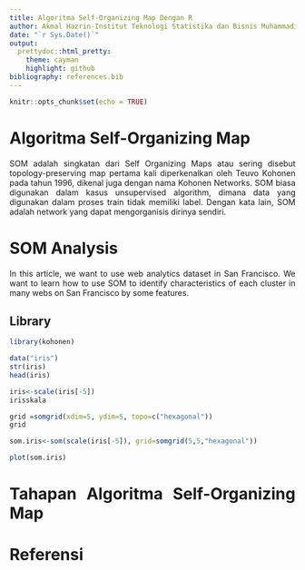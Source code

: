 ```yaml
---
title: Algoritma Self-Organizing Map Dengan R
author: Akmal Hazrin-Institut Teknologi Statistika dan Bisnis Muhammadiyah
date: "`r Sys.Date()`"
output:
  prettydoc::html_pretty:
    theme: cayman
    highlight: github
bibliography: references.bib
---
```


```{=html}
<style>
body{
text-align: justify}
</style>
```
```r
knitr::opts_chunk$set(echo = TRUE)
```

# Algoritma Self-Organizing Map
SOM adalah singkatan dari Self Organizing Maps atau sering disebut topology-preserving map pertama kali diperkenalkan oleh Teuvo Kohonen pada tahun 1996, dikenal juga dengan nama Kohonen Networks. SOM biasa digunakan dalam kasus unsupervised algorithm, dimana data yang digunakan dalam proses train tidak memiliki label. Dengan kata lain, SOM adalah network yang dapat mengorganisis dirinya sendiri.

# SOM Analysis
In this article, we want to use web analytics dataset in San Francisco. We want to learn how to use SOM to identify characteristics of each cluster in many webs on San Francisco by some features.

## Library


```r
library(kohonen)
```

```r
data("iris")
str(iris)
head(iris)

```

```r
iris<-scale(iris[-5])
irisskala
```
```r
grid =somgrid(xdim=5, ydim=5, topo=c("hexagonal"))
grid
```

```r
som.iris<-som(scale(iris[-5]), grid=somgrid(5,5,"hexagonal"))
```


```r
plot(som.iris)
```



# Tahapan Algoritma Self-Organizing Map

# Referensi